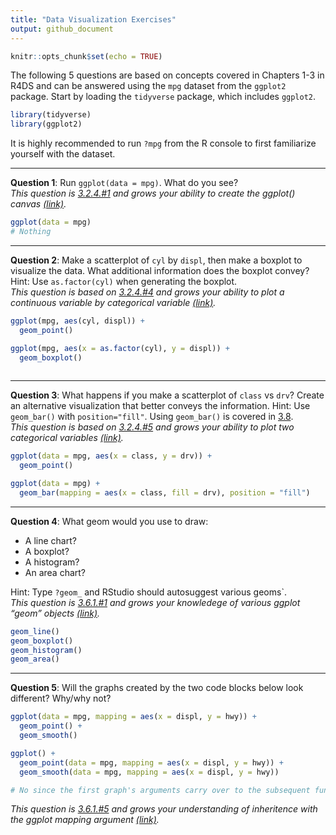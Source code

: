 ```yaml
---
title: "Data Visualization Exercises"
output: github_document
---
```


```r
knitr::opts_chunk$set(echo = TRUE)
```

The following 5 questions are based on concepts covered in Chapters 1-3 in R4DS 
and can be answered using the `mpg` dataset from the `ggplot2` package. Start by 
loading the `tidyverse` package, which includes `ggplot2`.

```r
library(tidyverse)
library(ggplot2)
```

It is highly recommended to run `?mpg` from the R console to first familiarize 
yourself with the dataset.

--- 

**Question 1**: 
Run `ggplot(data = mpg)`. What do you see?  
*This question is [3.2.4.#1](http://r4ds.had.co.nz/data-visualisation.html#exercises) and grows your ability to create the ggplot() canvas [(link)](http://r4ds.had.co.nz/data-visualisation.html#creating-a-ggplot).*

```r
ggplot(data = mpg)
# Nothing
```


---

**Question 2**: 
Make a scatterplot of `cyl` by `displ`, then make a boxplot to 
visualize the data. What additional information does the boxplot convey? Hint: 
Use `as.factor(cyl)` when generating the boxplot.  
*This question is based on [3.2.4.#4](http://r4ds.had.co.nz/data-visualisation.html#exercises) and grows your ability to plot a continuous variable by categorical variable [(link)](http://r4ds.had.co.nz/data-visualisation.html#creating-a-ggplot).*

```r
ggplot(mpg, aes(cyl, displ)) +
  geom_point()

ggplot(mpg, aes(x = as.factor(cyl), y = displ)) +
  geom_boxplot()
  
```

---

**Question 3**: 
What happens if you make a scatterplot of `class` vs `drv`? 
Create an alternative visualization that better conveys the information. Hint: 
Use `geom_bar()` with `position="fill"`. Using `geom_bar()` is covered in 
[3.8](http://r4ds.had.co.nz/data-visualisation.html#position-adjustments).  
*This question is based on [3.2.4.#5](http://r4ds.had.co.nz/data-visualisation.html#exercises) and grows your ability to plot two categorical variables [(link)](http://r4ds.had.co.nz/data-visualisation.html#creating-a-ggplot).*

```r
ggplot(data = mpg, aes(x = class, y = drv)) +
  geom_point()

ggplot(data = mpg) +
  geom_bar(mapping = aes(x = class, fill = drv), position = "fill")

```


---

**Question 4**: 
What geom would you use to draw:

 - A line chart? 
 - A boxplot?
 - A histogram?
 - An area chart? 
 
Hint: Type `?geom_` and RStudio should autosuggest various geoms`.  
*This question is [3.6.1.#1](http://r4ds.had.co.nz/data-visualisation.html#exercises-3) and grows your knowledege of various ggplot "geom" objects [(link)](http://r4ds.had.co.nz/data-visualisation.html#geometric-objects).*

```r
geom_line()
geom_boxplot()
geom_histogram()
geom_area()
```


---

**Question 5**: 
Will the graphs created by the two code blocks below look different? Why/why not?

```r
ggplot(data = mpg, mapping = aes(x = displ, y = hwy)) + 
  geom_point() + 
  geom_smooth()

ggplot() + 
  geom_point(data = mpg, mapping = aes(x = displ, y = hwy)) + 
  geom_smooth(data = mpg, mapping = aes(x = displ, y = hwy))

# No since the first graph's arguments carry over to the subsequent functions, while the second graph's functions each have the same arguments; it will be the same either way
```

*This question is [3.6.1.#5](http://r4ds.had.co.nz/data-visualisation.html#exercises-3) and grows your understanding of inheritence with the ggplot mapping argument [(link)](http://r4ds.had.co.nz/data-visualisation.html#a-graphing-template).*
